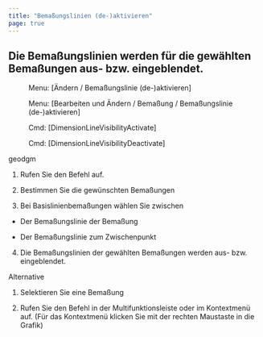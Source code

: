 ```yaml
---
title: "Bemaßungslinien (de-)aktivieren"
page: true
---
```

## Die Bema&#223;ungslinien werden f&#252;r die gew&#228;hlten Bema&#223;ungen aus- bzw. eingeblendet.
<GeoMapper> <Menu> Menu: [Ändern / Bemaßungslinie (de-)aktivieren] </Menu> </GeoMapper>
<GeoDesigner> <Menu> Menu: [Bearbeiten und Ändern / Bemaßung / Bemaßungslinie (de-)aktivieren] </Menu> 
 <Menu> Cmd: [DimensionLineVisibilityActivate] </Menu> 
 <Menu> Cmd: [DimensionLineVisibilityDeactivate] </Menu> 

 <Placeholder>geodgm</Placeholder> </GeoDesigner>

1. Rufen Sie den Befehl auf.

2. Bestimmen Sie die gew&#252;nschten Bema&#223;ungen

3. Bei Basislinienbema&#223;ungen w&#228;hlen Sie zwischen

- Der Bema&#223;ungslinie der Bema&#223;ung

- Der Bema&#223;ungslinie zum Zwischenpunkt



4. Die Bema&#223;ungslinien der gew&#228;hlten Bema&#223;ungen werden aus- bzw. eingeblendet.




Alternative


1. Selektieren Sie eine Bema&#223;ung

2. Rufen Sie den Befehl in der Multifunktionsleiste oder im Kontextmen&#252; auf. (F&#252;r das Kontextmen&#252; klicken Sie mit der rechten Maustaste in die Grafik)




